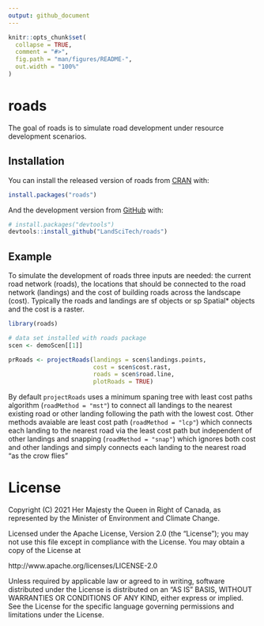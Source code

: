 ```yaml
---
output: github_document
---
```


<!-- README.md is generated from README.Rmd. Please edit that file -->

```r
knitr::opts_chunk$set(
  collapse = TRUE,
  comment = "#>",
  fig.path = "man/figures/README-",
  out.width = "100%"
)
```

# roads

<!-- badges: start -->
<!-- badges: end -->

The goal of roads is to simulate road development under resource development scenarios. 

## Installation

You can install the released version of roads from [CRAN](https://CRAN.R-project.org) with:

``` r
install.packages("roads")
```

And the development version from [GitHub](https://github.com/LandSciTech/roads) with:

``` r
# install.packages("devtools")
devtools::install_github("LandSciTech/roads")
```
## Example

To simulate the development of roads three inputs are needed: the current road network (roads), the locations that should be connected to the road network (landings) and the cost of building roads across the landscape (cost). Typically the roads and landings are sf objects or sp Spatial* objects and the cost is a raster. 

```r
library(roads)

# data set installed with roads package
scen <- demoScen[[1]]

prRoads <- projectRoads(landings = scen$landings.points, 
                        cost = scen$cost.rast,
                        roads = scen$road.line, 
                        plotRoads = TRUE) 

```

By default `projectRoads` uses a minimum spaning tree with least cost paths algorithm (`roadMethod = "mst"`) to connect all landings to the nearest existing road or other landing following the path with the lowest cost. Other methods avaiable are least cost path (`roadMethod = "lcp"`) which connects each landing to the nearest road via the least cost path but independent of other landings and snapping (`roadMethod = "snap"`) which ignores both cost and other landings and simply connects each landing to the nearest road "as the crow flies"

# License
Copyright (C) 2021 Her Majesty the Queen in Right of Canada, as represented
by the Minister of Environment and Climate Change.

Licensed under the Apache License, Version 2.0 (the "License");
you may not use this file except in compliance with the License.
You may obtain a copy of the License at 

   http://www.apache.org/licenses/LICENSE-2.0

Unless required by applicable law or agreed to in writing, software
distributed under the License is distributed on an "AS IS" BASIS,
WITHOUT WARRANTIES OR CONDITIONS OF ANY KIND, either express or implied.
See the License for the specific language governing permissions and
limitations under the License.
